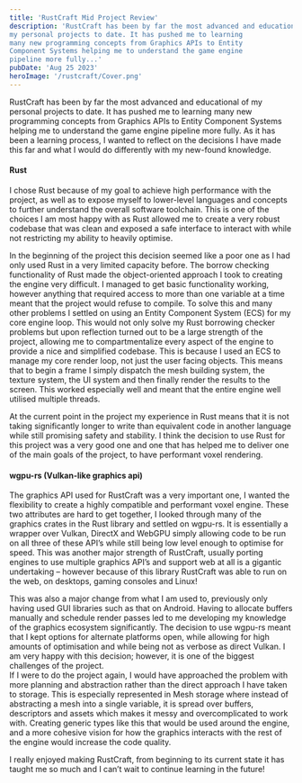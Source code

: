 ```yaml
---
title: 'RustCraft Mid Project Review'
description: 'RustCraft has been by far the most advanced and educational of
my personal projects to date. It has pushed me to learning
many new programming concepts from Graphics APIs to Entity
Component Systems helping me to understand the game engine
pipeline more fully...'
pubDate: 'Aug 25 2023'
heroImage: '/rustcraft/Cover.png'
---
```




<GithubStats repo="DarkZek/RustCraft" />

RustCraft has been by far the most advanced and educational of
my personal projects to date. It has pushed me to learning
many new programming concepts from Graphics APIs to Entity
Component Systems helping me to understand the game engine
pipeline more fully. As it has been a learning process, I
wanted to reflect on the decisions I have made this far and
what I would do differently with my new-found knowledge.


#### Rust
I chose Rust because of my goal to achieve high performance
with the project, as well as to expose myself to lower-level
languages and concepts to further understand the overall
software toolchain. This is one of the choices I am most happy
with as Rust allowed me to create a very robust codebase that
was clean and exposed a safe interface to interact with while
not restricting my ability to heavily optimise.
                  
In the beginning of the project this decision seemed
like a poor one as I had only used Rust in a very limited
capacity before. The borrow checking functionality of Rust
made the object-oriented approach I took to creating the
engine very difficult. I managed to get basic functionality
working, however anything that required access to more than
one variable at a time meant that the project would refuse to
compile. To solve this and many other problems I settled on
using an Entity Component System (ECS) for my core engine
loop. This would not only solve my Rust borrowing checker
problems but upon reflection turned out to be a large strength
of the project, allowing me to compartmentalize every aspect
of the engine to provide a nice and simplified codebase. This
is because I used an ECS to manage my core render loop, not
just the user facing objects. This means that to begin a frame
I simply dispatch the mesh building system, the texture
system, the UI system and then finally render the results to
the screen. This worked especially well and meant that the
entire engine well utilised multiple threads.


At the
current point in the project my experience in Rust means that
it is not taking significantly longer to write than equivalent
code in another language while still promising safety and
stability. I think the decision to use Rust for this project
was a very good one and one that has helped me to deliver one
of the main goals of the project, to have performant voxel
rendering.



#### wgpu-rs (Vulkan-like graphics api)

The graphics API used for RustCraft was a very important one,
I wanted the flexibility to create a highly compatible and
performant voxel engine. These two attributes are hard to get
together, I looked through many of the graphics crates in the
Rust library and settled on wgpu-rs. It is essentially a
wrapper over Vulkan, DirectX and WebGPU simply allowing code
to be run on all three of these API’s while still being low
level enough to optimise for speed. This was another major
strength of RustCraft, usually porting engines to use multiple
graphics API’s and support web at all is a gigantic
undertaking – however because of this library RustCraft was
able to run on the web, on desktops, gaming consoles and
Linux!

This was also a major change from what I am used to,
previously only having used GUI libraries such as that on
Android. Having to allocate buffers manually and schedule
render passes led to me developing my knowledge of the
graphics ecosystem significantly. The decision to use wgpu-rs
meant that I kept options for alternate platforms open, while
allowing for high amounts of optimisation and while being not
as verbose as direct Vulkan. I am very happy with this
decision; however, it is one of the biggest challenges of the
project. <br />If I were to do the project again, I would have
approached the problem with more planning and abstraction
rather than the direct approach I have taken to storage. This
is especially represented in Mesh storage where instead of
abstracting a mesh into a single variable, it is spread over
buffers, descriptors and assets which makes it messy and
overcomplicated to work with. Creating generic types like this
that would be used around the engine, and a more cohesive
vision for how the graphics interacts with the rest of the
engine would increase the code quality.


I really enjoyed making RustCraft, from beginning to its
current state it has taught me so much and I can’t wait to
continue learning in the future!


<YouTube id="https://www.youtube.com/embed/r3HJ04u0-2Q" posterQuality="max" />